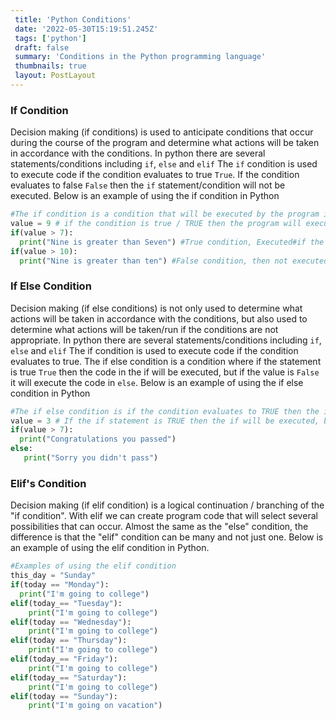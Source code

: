 ```yaml
---
 title: 'Python Conditions'
 date: '2022-05-30T15:19:51.245Z'
 tags: ['python']
 draft: false
 summary: 'Conditions in the Python programming language'
 thumbnails: true
 layout: PostLayout
---
```


 ### If Condition
 Decision making (if conditions) is used to anticipate conditions that occur during the course of the program and determine what actions will be taken in accordance with the conditions.
 In python there are several statements/conditions including `if`, `else` and `elif` The `if` condition is used to execute code if the condition evaluates to true `True`.
 If the condition evaluates to false `False` then the `if` statement/condition will not be executed.
 Below is an example of using the if condition in Python

 ``` python:condition-if.py
 #The if condition is a condition that will be executed by the program if it is true or TRUE
 value = 9 # if the condition is true / TRUE then the program will execute the command below
 if(value > 7):
   print("Nine is greater than Seven") #True condition, Executed#if the condition is false/FALSE then the program will not execute the command below
 if(value > 10):
   print("Nine is greater than ten") #False condition, then not executed
 ```

 ### If Else Condition
 Decision making (if else conditions) is not only used to determine what actions will be taken in accordance with the conditions, but also used to determine what actions will be taken/run if the conditions are not appropriate.
 In python there are several statements/conditions including `if`, `else` and `elif`
 The if condition is used to execute code if the condition evaluates to true.
 The if else condition is a condition where if the statement is true `True` then the code in the if will be executed, but if the value is `False` it will execute the code in `else`.
 Below is an example of using the if else condition in Python

 ``` python:condition-if-else.py
 #The if else condition is if the condition evaluates to TRUE then the if code will be executed, but if it is FALSE then the else code will be executed
 value = 3 # If the if statement is TRUE then the if will be executed, but if FALSE the else code will be executed.
 if(value > 7):
   print("Congratulations you passed")
 else:
    print("Sorry you didn't pass")
 ```

 ### Elif's Condition
 Decision making (if elif condition) is a logical continuation / branching of the "if condition".  With elif we can create program code that will select several possibilities that can occur.  Almost the same as the "else" condition, the difference is that the "elif" condition can be many and not just one. Below is an example of using the elif condition in Python.

 ``` python:elif.py
 #Examples of using the elif condition
 this_day = "Sunday"
 if(today == "Monday"):
   print("I'm going to college")
 elif(today_== "Tuesday"):
     print("I'm going to college")
 elif(today == "Wednesday"):
     print("I'm going to college")
 elif(today == "Thursday"):
     print("I'm going to college")
 elif(today_== "Friday"):
     print("I'm going to college")
 elif(today_== "Saturday"):
     print("I'm going to college")
 elif(today == "Sunday"):
     print("I'm going on vacation")
 ````
